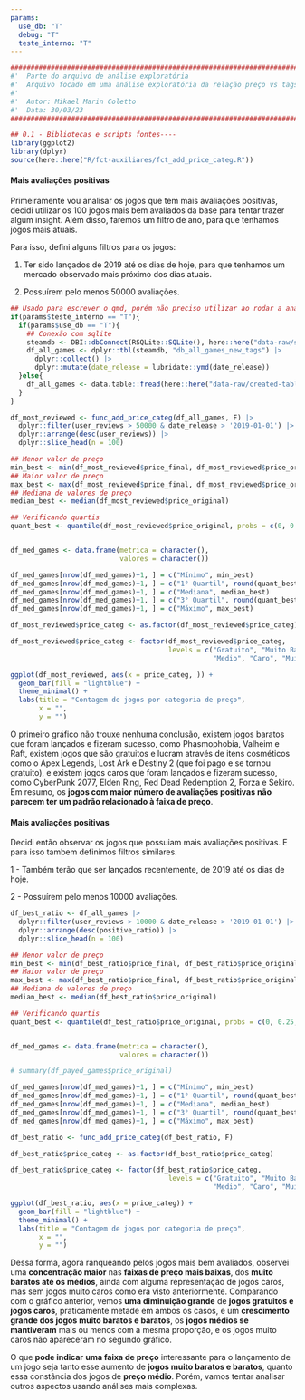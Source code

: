 ```yaml
---
params:
  use_db: "T"
  debug: "T"
  teste_interno: "T"
---
```


```r
########################################################################################## #
#'  Parte do arquivo de análise exploratória
#'  Arquivo focado em uma análise exploratória da relação preço vs tags
#' 
#'  Autor: Mikael Marin Coletto
#'  Data: 30/03/23
########################################################################################## #

## 0.1 - Bibliotecas e scripts fontes----
library(ggplot2)
library(dplyr)
source(here::here("R/fct-auxiliares/fct_add_price_categ.R"))
```

#### Mais avaliações positivas

Primeiramente vou analisar os jogos que tem mais avaliações positivas, decidi utilizar os 100 jogos mais bem avaliados da base para tentar trazer algum insight.
Além disso, faremos um filtro de ano, para que tenhamos jogos mais atuais.

Para isso, defini alguns filtros para os jogos:

1.  Ter sido lançados de 2019 até os dias de hoje, para que tenhamos um mercado observado mais próximo dos dias atuais.

2.  Possuírem pelo menos 50000 avaliações.

```r
## Usado para escrever o qmd, porém não preciso utilizar ao rodar a análise completa (outro qmd já fará a leitura desse arquivo)
if(params$teste_interno == "T"){
  if(params$use_db == "T"){
    ## Conexão com sqlite
    steamdb <- DBI::dbConnect(RSQLite::SQLite(), here::here("data-raw/steamdb.sqlite"))
    df_all_games <- dplyr::tbl(steamdb, "db_all_games_new_tags") |> 
      dplyr::collect() |> 
      dplyr::mutate(date_release = lubridate::ymd(date_release))
  }else{
    df_all_games <- data.table::fread(here::here("data-raw/created-tables/db-all-games-tags-all.csv"))
  }
}

df_most_reviewed <- func_add_price_categ(df_all_games, F) |> 
  dplyr::filter(user_reviews > 50000 & date_release > '2019-01-01') |>
  dplyr::arrange(desc(user_reviews)) |> 
  dplyr::slice_head(n = 100)

## Menor valor de preço
min_best <- min(df_most_reviewed$price_final, df_most_reviewed$price_original)
## Maior valor de preço
max_best <- max(df_most_reviewed$price_final, df_most_reviewed$price_original)
## Mediana de valores de preço
median_best <- median(df_most_reviewed$price_original)

## Verificando quartis
quant_best <- quantile(df_most_reviewed$price_original, probs = c(0, 0.25, 0.5, 0.75, 1))


df_med_games <- data.frame(metrica = character(),
                           valores = character())

df_med_games[nrow(df_med_games)+1, ] = c("Mínimo", min_best)
df_med_games[nrow(df_med_games)+1, ] = c("1° Quartil", round(quant_best[2], 2))
df_med_games[nrow(df_med_games)+1, ] = c("Mediana", median_best)
df_med_games[nrow(df_med_games)+1, ] = c("3° Quartil", round(quant_best[4], 2))
df_med_games[nrow(df_med_games)+1, ] = c("Máximo", max_best)

```

```r
df_most_reviewed$price_categ <- as.factor(df_most_reviewed$price_categ)

df_most_reviewed$price_categ <- factor(df_most_reviewed$price_categ,
                                       levels = c("Gratuito", "Muito Barato", "Barato",
                                                  "Medio", "Caro", "Muito Caro"))

ggplot(df_most_reviewed, aes(x = price_categ, )) +
  geom_bar(fill = "lightblue") +
  theme_minimal() +
  labs(title = "Contagem de jogos por categoria de preço",
       x = "",
       y = "")

```

O primeiro gráfico não trouxe nenhuma conclusão, existem jogos baratos que foram lançados e fizeram sucesso, como Phasmophobia, Valheim e Raft, existem jogos que são gratuitos e lucram através de itens cosméticos como o Apex Legends, Lost Ark e Destiny 2 (que foi pago e se tornou gratuito), e existem jogos caros que foram lançados e fizeram sucesso, como CyberPunk 2077, Elden Ring, Red Dead Redemption 2, Forza e Sekiro.
Em resumo, os **jogos com maior número de avaliações positivas não** **parecem ter um padrão relacionado à faixa de preço**.

#### Mais avaliações positivas

Decidi então observar os jogos que possuiam mais avaliações positivas.
E para isso tambem definimos filtros similares.

1 - Também terão que ser lançados recentemente, de 2019 até os dias de hoje.

2 - Possuírem pelo menos 10000 avaliações.

```r
df_best_ratio <- df_all_games |> 
  dplyr::filter(user_reviews > 10000 & date_release > '2019-01-01') |>
  dplyr::arrange(desc(positive_ratio)) |>
  dplyr::slice_head(n = 100)

## Menor valor de preço
min_best <- min(df_best_ratio$price_final, df_best_ratio$price_original)
## Maior valor de preço
max_best <- max(df_best_ratio$price_final, df_best_ratio$price_original)
## Mediana de valores de preço
median_best <- median(df_best_ratio$price_original)

## Verificando quartis
quant_best <- quantile(df_best_ratio$price_original, probs = c(0, 0.25, 0.5, 0.75, 1))


df_med_games <- data.frame(metrica = character(),
                           valores = character())

# summary(df_payed_games$price_original)

df_med_games[nrow(df_med_games)+1, ] = c("Mínimo", min_best)
df_med_games[nrow(df_med_games)+1, ] = c("1° Quartil", round(quant_best[2], 2))
df_med_games[nrow(df_med_games)+1, ] = c("Mediana", median_best)
df_med_games[nrow(df_med_games)+1, ] = c("3° Quartil", round(quant_best[4], 2))
df_med_games[nrow(df_med_games)+1, ] = c("Máximo", max_best)

```

```r
df_best_ratio <- func_add_price_categ(df_best_ratio, F)

df_best_ratio$price_categ <- as.factor(df_best_ratio$price_categ)

df_best_ratio$price_categ <- factor(df_best_ratio$price_categ,
                                       levels = c("Gratuito", "Muito Barato", "Barato",
                                                  "Medio", "Caro", "Muito Caro"))

ggplot(df_best_ratio, aes(x = price_categ)) +
  geom_bar(fill = "lightblue") +
  theme_minimal() +
  labs(title = "Contagem de jogos por categoria de preço",
       x = "",
       y = "")

```

Dessa forma, agora ranqueando pelos jogos mais bem avaliados, observei uma **concentração maior** nas **faixas de preço mais baixas**, dos **muito baratos até os médios**, ainda com alguma representação de jogos caros, mas sem jogos muito caros como era visto anteriormente.
Comparando com o gráfico anterior, vemos **uma diminuição grande** de **jogos gratuitos e jogos caros**, praticamente metade em ambos os casos, e um **crescimento grande dos jogos muito baratos e baratos**, os **jogos médios se mantiveram** mais ou menos com a mesma proporção, e os jogos muito caros não apareceram no segundo gráfico.

O que **pode indicar** **uma faixa de preço** interessante para o lançamento de um jogo seja tanto esse aumento de **jogos muito baratos e baratos**, quanto essa constância dos jogos de **preço médio**.
Porém, vamos tentar analisar outros aspectos usando análises mais complexas.
